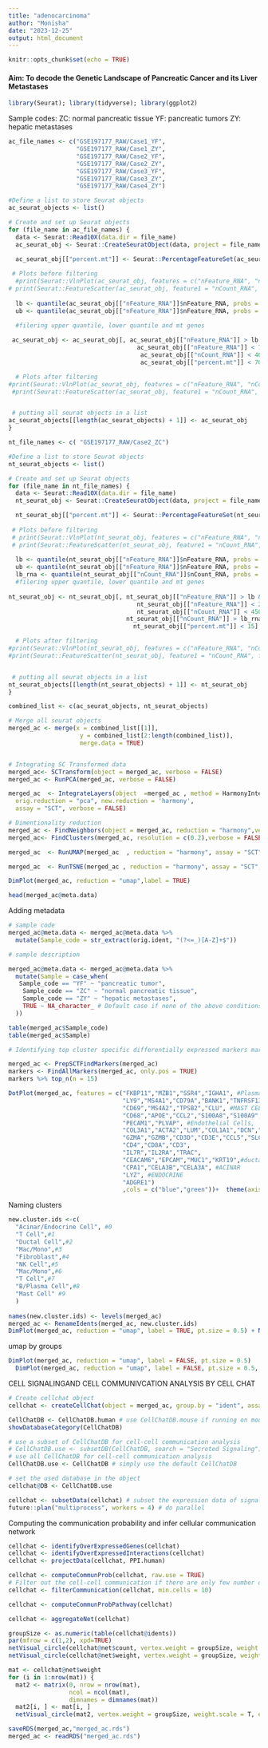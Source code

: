 ```yaml
---
title: "adenocarcinoma"
author: "Monisha"
date: "2023-12-25"
output: html_document
---
```


```r
knitr::opts_chunk$set(echo = TRUE)
```


#### Aim: To decode the Genetic Landscape of Pancreatic Cancer and its Liver Metastases

```r
library(Seurat); library(tidyverse); library(ggplot2)
```

Sample codes:
ZC: normal pancreatic tissue
YF: pancreatic tumors
ZY: hepatic metastases


```r

ac_file_names <- c("GSE197177_RAW/Case1_YF",  
                   "GSE197177_RAW/Case1_ZY",
                   "GSE197177_RAW/Case2_YF",
                   "GSE197177_RAW/Case2_ZY",
                   "GSE197177_RAW/Case3_YF",
                   "GSE197177_RAW/Case3_ZY",
                   "GSE197177_RAW/Case4_ZY")

#Define a list to store Seurat objects
ac_seurat_objects <- list()

# Create and set up Seurat objects
for (file_name in ac_file_names) {
  data <- Seurat::Read10X(data.dir = file_name)
  ac_seurat_obj <- Seurat::CreateSeuratObject(data, project = file_name, min.cells = 3, min.features = 200)

  ac_seurat_obj[["percent.mt"]] <- Seurat::PercentageFeatureSet(ac_seurat_obj, pattern = "MT-")
 
 # Plots before filtering
  #print(Seurat::VlnPlot(ac_seurat_obj, features = c("nFeature_RNA", "nCount_RNA", "percent.mt"), ncol = 3))
# print(Seurat::FeatureScatter(ac_seurat_obj, feature1 = "nCount_RNA", feature2  = "nFeature_RNA"))
 
  lb <- quantile(ac_seurat_obj[["nFeature_RNA"]]$nFeature_RNA, probs = 0.04)
  ub <- quantile(ac_seurat_obj[["nFeature_RNA"]]$nFeature_RNA, probs = 0.96) # filtering features using quantile

  #filering upper quantile, lower quantile and mt genes
 
 ac_seurat_obj <- ac_seurat_obj[, ac_seurat_obj[["nFeature_RNA"]] > lb &
                                    ac_seurat_obj[["nFeature_RNA"]] < 7000 &
                                     ac_seurat_obj[["nCount_RNA"]] < 40000 &
                                     ac_seurat_obj[["percent.mt"]] < 70]

  # Plots after filtering
#print(Seurat::VlnPlot(ac_seurat_obj, features = c("nFeature_RNA", "nCount_RNA", "percent.mt"), ncol = 3))
 #print(Seurat::FeatureScatter(ac_seurat_obj, feature1 = "nCount_RNA", feature2  = "nFeature_RNA"))


 # putting all seurat objects in a list
ac_seurat_objects[[length(ac_seurat_objects) + 1]] <- ac_seurat_obj
}
```



```r

nt_file_names <- c( "GSE197177_RAW/Case2_ZC")

#Define a list to store Seurat objects
nt_seurat_objects <- list()

# Create and set up Seurat objects
for (file_name in nt_file_names) {
  data <- Seurat::Read10X(data.dir = file_name)
  nt_seurat_obj <- Seurat::CreateSeuratObject(data, project = file_name, min.cells = 3, min.features = 200)

  nt_seurat_obj[["percent.mt"]] <- Seurat::PercentageFeatureSet(nt_seurat_obj, pattern = "MT-")
 
 # Plots before filtering
 # print(Seurat::VlnPlot(nt_seurat_obj, features = c("nFeature_RNA", "nCount_RNA", "percent.mt"), ncol = 3))
 # print(Seurat::FeatureScatter(nt_seurat_obj, feature1 = "nCount_RNA", feature2  = "nFeature_RNA"))
 
  lb <- quantile(nt_seurat_obj[["nFeature_RNA"]]$nFeature_RNA, probs = 0.06)
  ub <- quantile(nt_seurat_obj[["nFeature_RNA"]]$nFeature_RNA, probs = 0.96) # filtering features using quantile
  lb_rna <- quantile(nt_seurat_obj[["nCount_RNA"]]$nCount_RNA, probs = 0.06)
  #filering upper quantile, lower quantile and mt genes
 
nt_seurat_obj <- nt_seurat_obj[, nt_seurat_obj[["nFeature_RNA"]] > lb &
                                    nt_seurat_obj[["nFeature_RNA"]] < 2000 &
                                    nt_seurat_obj[["nCount_RNA"]] < 4500 &
                                 nt_seurat_obj[["nCount_RNA"]] > lb_rna &
                                   nt_seurat_obj[["percent.mt"]] < 15]

  # Plots after filtering
#print(Seurat::VlnPlot(nt_seurat_obj, features = c("nFeature_RNA", "nCount_RNA", "percent.mt"), ncol = 3))
#print(Seurat::FeatureScatter(nt_seurat_obj, feature1 = "nCount_RNA", feature2  = "nFeature_RNA"))


 # putting all seurat objects in a list
nt_seurat_objects[[length(nt_seurat_objects) + 1]] <- nt_seurat_obj
}
```


```r
combined_list <- c(ac_seurat_objects, nt_seurat_objects)

# Merge all seurat objects
merged_ac <- merge(x = combined_list[[1]], 
                    y = combined_list[2:length(combined_list)], 
                    merge.data = TRUE)


# Integrating SC Transformed data
merged_ac<- SCTransform(object = merged_ac, verbose = FALSE)
merged_ac <- RunPCA(merged_ac, verbose = FALSE)

merged_ac  <- IntegrateLayers(object  =merged_ac , method = HarmonyIntegration,
  orig.reduction = "pca", new.reduction = 'harmony',
  assay = "SCT", verbose = FALSE)

# Dimentionality reduction
merged_ac <- FindNeighbors(object = merged_ac, reduction = "harmony",verbose = FALSE)
merged_ac<- FindClusters(merged_ac, resolution = c(0.2),verbose = FALSE)

merged_ac  <- RunUMAP(merged_ac  , reduction = "harmony", assay = "SCT", dims = 1:50, verbose = FALSE)

merged_ac  <- RunTSNE(merged_ac , reduction = "harmony", assay = "SCT", dims = 1:50, verbose = FALSE)

```


```r
DimPlot(merged_ac, reduction = "umap",label = TRUE)
```

```r
head(merged_ac@meta.data)
```

Adding metadata

```r
# sample code
merged_ac@meta.data <- merged_ac@meta.data %>%
  mutate(Sample_code = str_extract(orig.ident, "(?<=_)[A-Z]+$"))

# sample description

merged_ac@meta.data <- merged_ac@meta.data %>%
  mutate(Sample = case_when(
   Sample_code == "YF" ~ "pancreatic tumor",
    Sample_code == "ZC" ~ "normal pancreatic tissue",
    Sample_code == "ZY" ~ "hepatic metastases",
    TRUE ~ NA_character_ # Default case if none of the above conditions are met
  ))
```


```r
table(merged_ac$Sample_code)
table(merged_ac$Sample)
```

```r
# Identifying top cluster specific differentially expressed markers markers

merged_ac <- PrepSCTFindMarkers(merged_ac)
markers <- FindAllMarkers(merged_ac, only.pos = TRUE)
markers %>% top_n(n = 15)
```


```r
DotPlot(merged_ac, features = c("FKBP11","MZB1","SSR4","IGHA1", #Plasma Cell
                                "LY9","MS4A1","CD79A","BANK1","TNFRSF13C", #B Cell
                                "CD69","MS4A2","TPSB2","CLU", #MAST CELL
                                "CD68","APOE","CCL2","S100A8","S100A9", "CXCL1","AIF1","CD74", #MAC/MONO
                                "PECAM1","PLVAP", #Endothelial Cells,
                                "COL3A1","ACTA2","LUM","COL1A1","DCN","COL1A2", #FIBROBLAST
                                "GZMA","GZMB","CD3D","CD3E","CCL5","SLC30A1","NKG7", #NK
                                "CD4","CD8A","CD3",
                                "IL7R","IL2RA","TRAC",
                                "CEACAM6","EPCAM","MUC1","KRT19",#ductal cells
                                "CPA1","CELA3B","CELA3A", #ACINAR
                                "LYZ", #ENDOCRINE
                                "ADGRE1")
                                ,cols = c("blue","green"))+  theme(axis.text.x = element_text(angle = 90, vjust = 0.5, hjust=1))
```

Naming clusters 

```r

new.cluster.ids <-c(
  "Acinar/Endocrine Cell", #0
  "T Cell",#1
  "Ductal Cell",#2
  "Mac/Mono",#3
  "Fibroblast",#4
  "NK Cell",#5
  "Mac/Mono",#6
  "T Cell",#7
  "B/Plasma Cell",#8
  "Mast Cell" #9
  )
  
names(new.cluster.ids) <- levels(merged_ac)
merged_ac <- RenameIdents(merged_ac, new.cluster.ids)
DimPlot(merged_ac, reduction = "umap", label = TRUE, pt.size = 0.5) + NoLegend()
```
umap by groups

```r
DimPlot(merged_ac, reduction = "umap", label = FALSE, pt.size = 0.5)  |
  DimPlot(merged_ac, reduction = "umap", label = FALSE, pt.size = 0.5, group.by = "Sample")

```

CELL SIGNALINGAND CELL COMMUNIVCATION ANALYSIS BY CELL CHAT

```r
# Create cellchat object
cellchat <- createCellChat(object = merged_ac, group.by = "ident", assay = "RNA")
```


```r
CellChatDB <- CellChatDB.human # use CellChatDB.mouse if running on mouse data
showDatabaseCategory(CellChatDB)

# use a subset of CellChatDB for cell-cell communication analysis
# CellChatDB.use <- subsetDB(CellChatDB, search = "Secreted Signaling") # use Secreted Signaling
# use all CellChatDB for cell-cell communication analysis
CellChatDB.use <- CellChatDB # simply use the default CellChatDB

# set the used database in the object
cellchat@DB <- CellChatDB.use

cellchat <- subsetData(cellchat) # subset the expression data of signaling genes for saving computation cost
future::plan("multiprocess", workers = 4) # do parallel
```

Computing the communication probability and infer cellular communication network

```r
cellchat <- identifyOverExpressedGenes(cellchat)
cellchat <- identifyOverExpressedInteractions(cellchat)
cellchat <- projectData(cellchat, PPI.human)

cellchat <- computeCommunProb(cellchat, raw.use = TRUE)
# Filter out the cell-cell communication if there are only few number of cells in certain cell groups
cellchat <- filterCommunication(cellchat, min.cells = 10)

cellchat <- computeCommunProbPathway(cellchat)

cellchat <- aggregateNet(cellchat)

groupSize <- as.numeric(table(cellchat@idents))
par(mfrow = c(1,2), xpd=TRUE)
netVisual_circle(cellchat@net$count, vertex.weight = groupSize, weight.scale = T, label.edge= F, title.name = "Number of interactions")
netVisual_circle(cellchat@net$weight, vertex.weight = groupSize, weight.scale = T, label.edge= F, title.name = "Interaction weights/strength")
```


```r
mat <- cellchat@net$weight
for (i in 1:nrow(mat)) {  
  mat2 <- matrix(0, nrow = nrow(mat), 
                 ncol = ncol(mat), 
                 dimnames = dimnames(mat))  
  mat2[i, ] <- mat[i, ]  
  netVisual_circle(mat2, vertex.weight = groupSize, weight.scale = T, edge.weight.max = max(mat), title.name = rownames(mat)[i])}
```


```r
saveRDS(merged_ac,"merged_ac.rds")
merged_ac <- readRDS("merged_ac.rds")
```




















